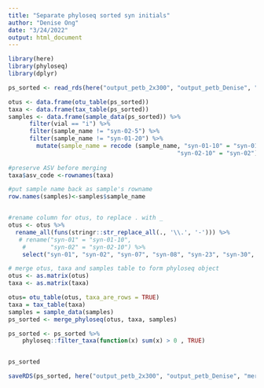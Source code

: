 ```yaml
---
title: "Separate phyloseq sorted syn initials"
author: "Denise Ong"
date: "3/24/2022"
output: html_document
---
```


```r

library(here)
library(phyloseq)
library(dplyr)

ps_sorted <- read_rds(here("output_petb_2x300", "output_petb_Denise", "merged_v2", "petB_Denise primer_phyloseq_sortedsyn.RDS"))

otus <- data.frame(otu_table(ps_sorted))
taxa <- data.frame(tax_table(ps_sorted)) 
samples <- data.frame(sample_data(ps_sorted)) %>%
      filter(vial == "i") %>%
      filter(sample_name != "syn-02-5") %>%
      filter(sample_name != "syn-01-20") %>%
        mutate(sample_name = recode (sample_name, "syn-01-10" = "syn-01",
                                                "syn-02-10" = "syn-02"))
    
#preserve ASV before merging
taxa$asv_code <-rownames(taxa)

#put sample name back as sample's rowname
row.names(samples)<-samples$sample_name


#rename column for otus, to replace . with _
otus <- otus %>%
  rename_all(funs(stringr::str_replace_all(., '\\.', '-'))) %>%
   # rename("syn-01" = "syn-01-10",
    #       "syn-02" = "syn-02-10") %>%
    select("syn-01", "syn-02", "syn-07", "syn-08", "syn-23", "syn-30", "syn-33", "syn-38", "syn-43", "syn-46", "syn-50", "syn-55", "syn-60", "syn-64", "syn-69", "syn-74", "syn-79", "syn-84" )

# merge otus, taxa and samples table to form phyloseq object
otus <- as.matrix(otus)
taxa <- as.matrix(taxa)

otus= otu_table(otus, taxa_are_rows = TRUE)
taxa = tax_table(taxa)
samples = sample_data(samples)
ps_sorted <- merge_phyloseq(otus, taxa, samples)

ps_sorted <- ps_sorted %>% 
    phyloseq::filter_taxa(function(x) sum(x) > 0 , TRUE) 


ps_sorted

saveRDS(ps_sorted, here("output_petb_2x300", "output_petb_Denise", "merged_v2", "paper_sorted_initials", "petB_Denise primer_phyloseq_sortedsyn_initials.RDS"))

```

